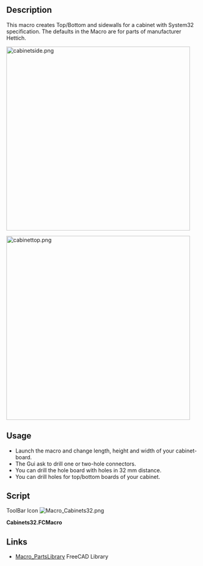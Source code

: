 <languages/>

{{Macro
|Name=Cabinets32
|Icon=Macro_Cabinets32.png
|Description=This macro creates Top/Bottom and sidewalls for a cabinet with System32 specification.
The defaults in the Macro are for parts of manufacturer Hettich.
|Author=Berner
|Version=1.0
|Date=2015-01-22
|FCVersion=All
|Download=[https://wiki.freecad.org/images/6/64/Macro_Cabinets32.png ToolBar Icon]
}}

==Description==

This macro creates Top/Bottom and sidewalls for a cabinet with System32 specification.
The defaults in the Macro are for parts of manufacturer Hettich.

[[File:cabinetside.png|480px]]
{{Caption|cabinetside}}

[[File:cabinettop.png|480px]]
{{Caption|cabinettop}}

==Usage==

*Launch the macro and change length, height and width of your cabinet-board.
*The Gui ask to drill one or two-hole connectors.
*You can drill the hole board with holes in 32 mm distance.
*You can drill holes for top/bottom boards of your cabinet.

==Script==

ToolBar Icon [[Image:Macro_Cabinets32.png]]

'''Cabinets32.FCMacro'''

{{MacroCode|code=
<nowiki>
#!/usr/bin/env python
# -*- coding: utf-8 -*-
# ***************************************************************************
# *                                                                         *
# *   Copyright (c) 2015 Bruno Bueckmann reset12 at gmx.de                  *
# *                      http://home.bb-24.net                              *
# *   This program is free software; you can redistribute it and/or modify  *
# *   it under the terms of the GNU Lesser General Public License (LGPL)    *
# *   as published by the Free Software Foundation; either version 2 of     *
# *   the License, or (at your option) any later version.                   *
# *   for detail see the LICENCE text file.                                 *
# *                                                                         *
# *   This program is distributed in the hope that it will be useful,       *
# *   but WITHOUT ANY WARRANTY; without even the implied warranty of        *
# *   MERCHANTABILITY or FITNESS FOR A PARTICULAR PURPOSE.  See the         *
# *   GNU Library General Public License for more details.                  *
# *                                                                         *
# *   You should have received a copy of the GNU Library General Public     *
# *   License along with this program; if not, write to the Free Software   *
# *   Foundation, Inc., 59 Temple Place, Suite 330, Boston, MA  02111-1307  *
# *   USA                                                                   *
# *                                                                         *
# ***************************************************************************


# Macro Begin: cabinets32.FCMacro ++++++++++++++++++++++++++++++++++++++++++++++
# This Macro generates holes and a groove for the side Base cabinet
# Top and Bottom Wall are OUTSIDE the side base
# like :
# -------
# |     |
# |     |
# -------

from __future__ import division

import FreeCAD as App
import FreeCADGui as Gui
from PySide import QtGui

# GUI
debug = False  # debugging on
guiok = True  # flag for abort input

width, ok = QtGui.QInputDialog.getDouble(
    QtGui.QWidget(), 'Thickness', 'Thickness of cabinet-side', 19, 0, 50, 2)
if ok:
    length, ok = QtGui.QInputDialog.getDouble(
        QtGui.QWidget(), 'Depth', 'Depth of cabinet-side', 600, 0, 2000, 2)
else:
    guiok = False

if ok and guiok:
    height, ok = QtGui.QInputDialog.getDouble(
        QtGui.QWidget(), 'Height', 'Height of cabinet-side', 2000, 0, 3000, 2)
else:
    guiok = False

if ok and guiok:
    bradius, ok = QtGui.QInputDialog.getDouble(
        QtGui.QWidget(), 'Bradius', 'Radius of drill holes in cabinet-side',
        2.5, 0, 50, 2)
else:
    guiok = False

if ok:
    bdeep, ok = QtGui.QInputDialog.getDouble(
        QtGui.QWidget(), 'Bdeep', 'Depth of drill holes in cabinet-side',
        12, 0, 50, 2)
else:
    guiok = False

if ok:
    fdist, ok = QtGui.QInputDialog.getDouble(
        QtGui.QWidget(), 'Fdist', 'Distance to Front of cabinet-side',
        37, 0, 50, 2)
else:
    guiok = False

if ok:
    hole1, ok = QtGui.QInputDialog.getDouble(
        QtGui.QWidget(), 'Hole1',
        'Distance first hole from top or bottom of cabinet-side', 10, 0, 50, 2)
else:
    guiok = False

if ok:
    holedistance, ok = QtGui.QInputDialog.getDouble(
        QtGui.QWidget(), 'Holedistance',
        'Distance from hole to hole (System 32)', 32, 1, 50, 2)
else:
    guiok = False

if ok:
    groovethickness, ok = QtGui.QInputDialog.getDouble(
        QtGui.QWidget(), 'Groovethickness', 'Thickness of backpanel',
        3, 1, 50, 2)
else:
    guiok = False

if ok:
    groovedeep, ok = QtGui.QInputDialog.getDouble(
        QtGui.QWidget(), 'Groovedeep',
        'Overlapping of backpanel in cabinet-side', 12, 1, 50, 2)
else:
    guiok = False

if guiok:
    # VB 35 / 18 or VB 36 M /19 from Hettich
    connector, ok = QtGui.QInputDialog.getInt(
        QtGui.QWidget(), 'Connectortype',
        'Zerohole(0) Singlehole(1) or Doublehole(2) Connector', 2, 0, 2, 1)

if ok:
    fillwithholes, ok = QtGui.QInputDialog.getItem(None,
            "Fillwithholes",
            "Fill Board with holes?",
            ["no", "yes"],
            editable=False)
else:
    guiok = False

endhole = 9.5

if ok and guiok:
    endholes, ok = QtGui.QInputDialog.getItem(None,
            "Endholes",
            "Drill Holes on Top/Bottom vertical for Connectors",
            ['no', 'yes'],
            editable=False)

if ok and guiok and endholes == 'yes':
    endhole, ok = QtGui.QInputDialog.getDouble(
        QtGui.QWidget(), 'Endhole',
        'Endhole distance from inner cabinet-side', 9.5, 1, 50, 2)
if debug:
    App.Console.PrintMessage("ok?: {}\n".format(ok))
    App.Console.PrintMessage("width = {}\n".format(width))
    App.Console.PrintMessage("length = {}\n".format(length))
    App.Console.PrintMessage("bradius = {}\n".format(bradius))
    App.Console.PrintMessage("bdeep = {}\n".format(bdeep))
    App.Console.PrintMessage("fdist = {}\n".format(fdist))
    App.Console.PrintMessage("hole1 = {}\n".format(hole1))
    App.Console.PrintMessage("holedistance = {}\n".format(holedistance))
    App.Console.PrintMessage("groovethickness = {}\n".format(groovethickness))
    App.Console.PrintMessage("groovedeep = {}\n".format(groovedeep))
    App.Console.PrintMessage("connector = {}\n".format(connector))
    App.Console.PrintMessage("fillwithholes = {}\n".format(fillwithholes))
    App.Console.PrintMessage("endholes = {}\n".format(endholes))
    App.Console.PrintMessage("endhole = {}\n".format(endhole))
    App.Console.PrintMessage("guiok = {}\n".format(guiok))
# End GUI

if guiok:
    # width= 19	# thickness of korpus
    # length= 600	# width of korpus
    # height= 2000	# height of korpus
    #
    # bradius = 2.5  	# Radius drill hole
    # bdeep = 12     	# deepness of drill hole
    # fdist = 37    	# Distance to Front
    # hole1 = 9.5	# Distance first hole from top or bottom of korpus
    # holedistance = 32  # System 32
    # groovethickness = 3 # 3 mm backpanel
    # groovedeep = width-8 # deep of groovedeep
    if int(width) > 16:
        # First hole depends on specs for VB36 M / 19 for 19 mm boards from
        # Hettich.
        holetop = 9.5  # holedistance for screw of vb36
        hole1 = 9.5 + 0.5  # distance hole 1 from end of board
        hole1r = 10  # radius first hole
        hole1d = 14  # deepness first hole
        hole2r = 5  # radius 2. hole
        hole2d = 10.5  # deepness 2. hole
    else:
        # First hole depends on specs for VB36 M / 16 for 16 mm boards from
        # Hettich.
        holetop = 9.5  # holedistance for screw of vb36
        hole1 = 9.5 + 0.5  # distance hole 1 from end of board
        hole1r = 10  # radius first hole
        hole1d = 12.5  # deepness first hole
        hole2r = 5  # radius 2. hole
        hole2d = 10.5  # deepness 2. hole

    if debug:
        App.Console.PrintMessage("hole1d = {}\n".format(hole1d))

    # functions
    def cut(tool):
        global cutsnr
        global cuts
        # cuts objects defined in string cuts
        if debug:
            App.Console.PrintMessage("cuts = {}, cutsnr = {}\n".format(
                cuts, cutsnr))
        data = 'App.activeDocument().addObject("Part::Cut","' + str(cuts.split(" ")[cutsnr + 1]) + '")'
        if debug:
            App.Console.PrintMessage(str(data) + "\n")
        exec(data)
        data = "App.activeDocument()." + str(cuts.split(" ")[cutsnr + 1])
        data = data + ".Base = App.activeDocument()." + str(cuts.split(" ")[cutsnr])
        if debug:
            App.Console.PrintMessage(str(data) + "\n")
        exec(data)
        data = "App.activeDocument()." + str(cuts.split(" ")[cutsnr + 1])
        data = data + ".Tool = App.activeDocument()." + str(tool)
        if debug:
            App.Console.PrintMessage(str(data) + "\n")
        exec(data)
        cutsnr = cutsnr + 1
        cuts = cuts + " Cut%03d" % cutsnr
        return 0

    # end functions

    doc = App.activeDocument()

    # Korpus
    box = doc.addObject("Part::Box", "Box")
    box.Label = "Cube"
    box.Length = length
    box.Width = width
    box.Height = height
    # Change Color of Object.
    box.ViewObject.DiffuseColor = (0.67, 0.67, 0.0)
    if debug:
        doc.recompute()
    # Groove
    groove = doc.addObject("Part::Box", "Groove")
    groove.Label = "Groove"
    groove.Length = groovethickness
    groove.Width = groovedeep
    groove.Height = height - (2 * groovedeep)
    groove.ViewObject.DiffuseColor = (0.67, 0.67, 0.0)
    groove.Placement = App.Placement(
        App.Vector(length - groovethickness, 0, groovedeep),
        App.Rotation())
    if debug:
        doc.recompute()

    # make endholes
    cylinders = ""  # labels of cylinders to cut
    if endholes == 'y':
        # Bottom holes
        cylendl = doc.addObject("Part::Cylinder", "Cylinderendl")
        cylendl.Label = "Cylinderendl001"
        cylendl.Radius = bradius
        cylendl.Height = bdeep
        cylendl.Angle = 360
        cylinders = cylinders + " " + cylendl.Name
        cylendl.ViewObject.DiffuseColor = (0.0, 0.0, 0.0)
        doc.ActiveObject.Placement = App.Placement(
            App.Vector(fdist, bdeep, holetop),
            App.Rotation(App.Vector(1, 0, 0), 90))
        if debug:
            doc.recompute()
        cylendr = doc.addObject("Part::Cylinder", "Cylinderendr")
        cylendr.Label = "Cylinderendr001"
        cylendr.Radius = bradius
        cylendr.Height = bdeep
        cylendr.Angle = 360
        cylinders = cylinders + " " + cylendr.Name
        cylendr.ViewObject.DiffuseColor = (0.0, 0.0, 0.0)
        cylendr.Placement = App.Placement(
            App.Vector(length - fdist, bdeep, holetop),
            App.Rotation(App.Vector(1, 0, 0), 90))
        if debug:
            doc.recompute()

        # Top holes
        cylendl = doc.addObject("Part::Cylinder", "Cylinderendl")
        cylendl.Label = "Cylinderendl002"
        cylendl.Radius = bradius
        cylendl.Height = bdeep
        cylendl.Angle = 360
        cylinders = cylinders + " " + cylendl.Name
        cylendl.ViewObject.DiffuseColor = (0.0, 0.0, 0.0)
        cylendl.Placement = App.Placement(
            App.Vector(fdist, bdeep, height - holetop),
            App.Rotation(App.Vector(1, 0, 0), 90))
        if debug:
            doc.recompute()
        cylendr = doc.addObject("Part::Cylinder", "Cylinderendr")
        cylendr.Label = "Cylinderendr002"
        cylendr.Radius = bradius
        cylendr.Height = bdeep
        cylendr.Angle = 360
        cylinders = cylinders + " " + cylendr.Name
        cylendr.ViewObject.DiffuseColor = (0.0, 0.0, 0.0)
        cylendr.Placement = App.Placement(
            App.Vector(length - fdist, bdeep, height-holetop),
            App.Rotation(App.Vector(1, 0, 0), 90))
        if debug:
            doc.recompute()

    if fillwithholes == 'no':
        n = 0
    else:
        n = int(height / 2 / holedistance)

    # drill holes from bottom to half height
    # reduce holes for test to 2 alternative use n
    # Holes for Hettich VB36
    # Bohrloecher
    x = -1  # init value
    if connector >= 1:
        x = 0
        App.Console.PrintMessage("x="+str(x) + " " + "\n")
        cyll = doc.addObject("Part::Cylinder", "Cylinderl")
        cyll.Label = "Cylinderl%03d" % x
        cyll.Radius = hole1r
        cyll.Height = hole1d
        cyll.Angle = 360
        cylinders = cylinders + " " + cyll.Name
        cyll.ViewObject.DiffuseColor = (0.0, 0.0, 0.0)
        cyll.Placement = App.Placement(
            App.Vector(fdist, hole1d, hole1 + x * holedistance),
            App.Rotation(App.Vector(1, 0, 0), 90))
        if debug:
            doc.recompute()

        cylr = doc.addObject("Part::Cylinder", "Cylinderr")
        cylr.Label = "Cylinderr%03d" % x
        cylr.Radius = hole1r
        cylr.Height = hole1d
        cylr.Angle = 360
        cylinders = cylinders + " " + cylr.Name
        cylr.ViewObject.DiffuseColor = (0.0, 0.0, 0.0)
        cylr.Placement = App.Placement(
            App.Vector(length - fdist, hole1d, hole1 + x * holedistance),
            App.Rotation(App.Vector(1, 0, 0), 90))

    if connector == 2:
        x = 1
        cyll = doc.addObject("Part::Cylinder", "Cylinderl")
        cyll.Label = "Cylinderl%03d" % x
        cyll.Radius = hole2r
        cyll.Height = hole2d
        cyll.Angle = 360
        cylinders = cylinders + " " + cyll.Name
        cyll.ViewObject.DiffuseColor = (0.0, 0.0, 0.0)
        cyll.Placement = App.Placement(
            App.Vector(fdist, hole2d, hole1 + x * holedistance),
            App.Rotation(App.Vector(1, 0, 0), 90))
        if debug:
            doc.recompute()

        cylr = doc.addObject("Part::Cylinder", "Cylinderr")
        cylr.Label = "Cylinderr%03d" % x
        cylr.Radius = hole2r
        cylr.Height = hole2d
        cylr.Angle = 360
        cylinders = cylinders + " " + cylr.Name
        cylr.ViewObject.DiffuseColor = (0.0, 0.0, 0.0)
        cylr.Placement = App.Placement(
            App.Vector(length - fdist, hole2d, hole1 + x * holedistance),
            App.Rotation(App.Vector(1, 0, 0), 90))
        if debug:
            doc.recompute()

    xs = x + 1
    for x in range(xs, n):
        # Bohrloecher
        cyll = doc.addObject("Part::Cylinder", "Cylinderl")
        cyll.Label = "Cylinderl%03d" % x
        cyll.Radius = bradius
        cyll.Height = bdeep
        cyll.Angle = 360
        cylinders = cylinders + " " + cyll.Name
        cyll.ViewObject.DiffuseColor = (0.0, 0.0, 0.0)
        cyll.Placement = App.Placement(
            App.Vector(fdist, bdeep, hole1 + x * holedistance),
            App.Rotation(App.Vector(1, 0, 0), 90))
        if debug:
            doc.recompute()

        cylr = doc.addObject("Part::Cylinder", "Cylinderr")
        cylr.Label = "Cylinderr%03d" % x
        cylr.Radius = bradius
        cylr.Height = bdeep
        cylr.Angle = 360
        cylinders = cylinders + " " + cylr.Name
        cylr.ViewObject.DiffuseColor = (0.0, 0.0, 0.0)
        cylr.Placement = App.Placement(
            App.Vector(length - fdist, bdeep, hole1 + x * holedistance),
            App.Rotation(App.Vector(1, 0, 0), 90))
        if debug:
            doc.recompute()

    # drill holes from Top to half height
    # # Holes for Hettich VB36
    x = -1  # init value
    if connector >= 1:
        x = 0
        cyll = doc.addObject("Part::Cylinder", "Cylinderl")
        cyll.Label = "Cylinderl%03d" % x
        cyll.Radius = hole1r
        cyll.Height = hole1d
        cyll.Angle = 360
        cylinders = cylinders + " " + cyll.Name
        cyll.ViewObject.DiffuseColor = (0.0, 0.0, 0.0)
        cyll.Placement = App.Placement(
            App.Vector(fdist, hole1d, height - hole1 - x * holedistance),
            App.Rotation(App.Vector(1, 0, 0), 90))
        if debug:
            doc.recompute()

        cylr = doc.addObject("Part::Cylinder", "Cylinderr")
        cylr.Label = "Cylinderr%03d" % x
        cylr.Radius = hole1r
        cylr.Height = hole1d
        cylr.Angle = 360
        cylinders = cylinders + " " + cylr.Name
        cylr.ViewObject.DiffuseColor = (0.0, 0.0, 0.0)
        cylr.Placement = App.Placement(
            App.Vector(length - fdist, hole1d, height-hole1 - x * holedistance),
            App.Rotation(App.Vector(1, 0, 0), 90))
        if debug:
            doc.recompute()

    if connector == 2:
        x = 1
        cyll = doc.addObject("Part::Cylinder", "Cylinderl")
        cyll.Label = "Cylinderl%03d" % x
        cyll.Radius = hole2r
        cyll.Height = hole2d
        cyll.Angle = 360
        cylinders = cylinders + " " + cyll.Name
        cyll.ViewObject.DiffuseColor = (0.0, 0.0, 0.0)
        cyll.Placement = App.Placement(
            App.Vector(fdist, hole2d, height - hole1 - x * holedistance),
            App.Rotation(App.Vector(1, 0, 0), 90))
        if debug:
            doc.recompute()

        cylr = doc.addObject("Part::Cylinder", "Cylinderr")
        cylr.Label = "Cylinderr%03d" % x
        cylr.Radius = hole2r
        cylr.Height = hole2d
        cylr.Angle = 360
        cylinders = cylinders + " " + cylr.Name
        cylr.ViewObject.DiffuseColor = (0.0, 0.0, 0.0)
        cylr.Placement = App.Placement(
            App.Vector(
                length - fdist, hole2d, height - hole1 - x * holedistance),
            App.Rotation(App.Vector(1, 0, 0), 90))
        if debug:
            doc.recompute()

    xs = x + 1
    for x in range(xs, n):
        # Drillholes
        cyll = doc.addObject("Part::Cylinder", "Cylinderl")
        cyll.Label = "Cylinderl%03d" % x
        cyll.Radius = bradius
        cyll.Height = bdeep
        cyll.Angle = 360
        cylinders = cylinders + " " + cyll.Name
        cyll.ViewObject.DiffuseColor = (0.0, 0.0, 0.0)
        cyll.Placement = App.Placement(
            App.Vector(fdist, bdeep, height - hole1 - x * holedistance),
            App.Rotation(App.Vector(1, 0, 0), 90))
        if debug:
            doc.recompute()

        cylr = doc.addObject("Part::Cylinder", "Cylinderr")
        cylr.Label = "Cylinderr%03d" % x
        cylr.Radius = bradius
        cylr.Height = bdeep
        cylr.Angle = 360
        cylinders = cylinders + " " + cylr.Name
        cylr.ViewObject.DiffuseColor = (0.0, 0.0, 0.0)
        cylr.Placement = App.Placement(
            App.Vector(
                length - fdist, bdeep, height - hole1 - x * holedistance),
            App.Rotation(App.Vector(1, 0, 0), 90))
        if debug:
            doc.recompute()

    if debug:
        App.Console.PrintMessage("cylinders = ")
        App.Console.PrintMessage(cylinders + "\n")

    # cut all holes
    cuts = "Box Cut"  # cut labels
    cutsnr = 0     	# index number in cuts
    # cut groove
    cut("Groove")
    cyls = cylinders.split()  # number of words
    if debug:
        App.Console.PrintMessage("n=" + str(cyls) + "\n")
    for x in cyls:
        if debug:
            App.Console.PrintMessage("cylinder(" + x + ")=" + str(x) + "\n")
        cut(str(x))
    doc.recompute()
    Gui.SendMsgToActiveView('ViewFit')

# OS: Ubuntu 14.04.1 LTS
# Word size of OS: 32-bit
# Word size of FreeCAD: 32-bit
# Version: 0.15.4410 (Git)
# Branch: master
# Hash: 9ee08a97ea81304e2690694f76ee2dc013556a5d
# Python version: 2.7.6
# Qt version: 4.8.6
# Coin version: 4.0.0a
</nowiki>
}}

==Links==
*[[Macro_PartsLibrary|Macro_PartsLibrary]] FreeCAD Library 
{{clear}}